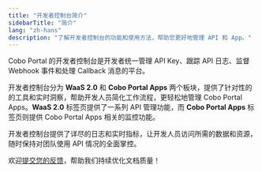 ```yaml
---
title: "开发者控制台简介"
sidebarTitle: "简介"
lang: "zh-hans"
description: "了解开发者控制台的功能和使用方法，帮助您更好地管理 API 和 App。"
---
```


Cobo Portal 的开发者控制台是开发者统一管理 API Key、跟踪 API 日志、监督 Webhook 事件和处理 Callback 消息的平台。

开发者控制台分为 **WaaS 2.0** 和 **Cobo Portal Apps** 两个板块，提供了针对性的的工具和实时洞察，帮助开发人员简化工作流程，更轻松地管理 Cobo Portal Apps。**WaaS 2.0** 标签页提供了一系列 API 管理功能，而 **Cobo Portal Apps** 标签页则提供 Cobo Portal Apps 相关的监控功能。

开发者控制台提供了详尽的日志和实时指标，让开发人员访问所需的数据和资源，随时保持对团队使用 API 情况的全面掌控。

<Tip>欢迎[提交您的反馈](https://forms.zohopublic.com/cobo/form/DocumentFeedbackForm/formperma/QvLOhxJv1_JMsJ-1dleZ8Itb_7rzN-LtgvsDdxosoVI?referrername=manuals)，帮助我们持续优化文档质量！</Tip>